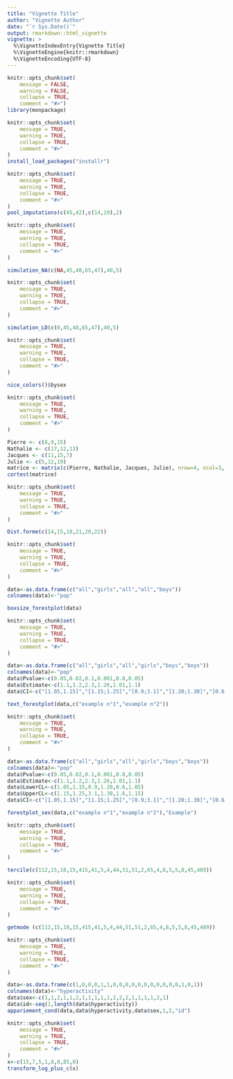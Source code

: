 ---
title: "Vignette Title"
author: "Vignette Author"
date: "`r Sys.Date()`"
output: rmarkdown::html_vignette
vignette: >
  %\VignetteIndexEntry{Vignette Title}
  %\VignetteEngine{knitr::rmarkdown}
  %\VignetteEncoding{UTF-8}
---

```{r setup, include = FALSE}
knitr::opts_chunk$set(
	message = FALSE,
	warning = FALSE,
	collapse = TRUE,
	comment = "#>")
library(monpackage)
```

```{r}
knitr::opts_chunk$set(
	message = TRUE,
	warning = TRUE,
	collapse = TRUE,
	comment = "#>"
)
install_load_packages("installr")
```

```{r}
knitr::opts_chunk$set(
	message = TRUE,
	warning = TRUE,
	collapse = TRUE,
	comment = "#>"
)
pool_imputations(c(45,42),c(14,19),2)
```

```{r}
knitr::opts_chunk$set(
	message = TRUE,
	warning = TRUE,
	collapse = TRUE,
	comment = "#>"
)

simulation_NA(c(NA,45,48,65,47),40,5)
```

```{r}
knitr::opts_chunk$set(
	message = TRUE,
	warning = TRUE,
	collapse = TRUE,
	comment = "#>"
)

simulation_LD(c(0,45,48,65,47),40,5)
```

```{r}
knitr::opts_chunk$set(
	message = TRUE,
	warning = TRUE,
	collapse = TRUE,
	comment = "#>"
)

nice_colors()$bysex
```

```{r}
knitr::opts_chunk$set(
	message = TRUE,
	warning = TRUE,
	collapse = TRUE,
	comment = "#>"
)

Pierre <- c(8,9,15)
Nathalie <- c(17,12,13)
Jacques <- c(11,15,7)
Julie <- c(5,12,19)
matrice <- matrix(c(Pierre, Nathalie, Jacques, Julie), nrow=4, ncol=3, byrow=T)
cortest(matrice)
```

```{r fig.height=8, fig.width=8}
knitr::opts_chunk$set(
	message = TRUE,
	warning = TRUE,
	collapse = TRUE,
	comment = "#>"
)

Dist.forme(c(14,15,18,21,20,22))
```

```{r}
knitr::opts_chunk$set(
	message = TRUE,
	warning = TRUE,
	collapse = TRUE,
	comment = "#>"
)

data<-as.data.frame(c("all","girls","all","all","boys"))
colnames(data)<-"pop"

boxsize_forestplot(data)
```

```{r}
knitr::opts_chunk$set(
	message = TRUE,
	warning = TRUE,
	collapse = TRUE,
	comment = "#>"
)

data<-as.data.frame(c("all","girls","all","girls","boys","boys"))
colnames(data)<-"pop"
data$Pvalue<-c(0.05,0.02,0.1,0.001,0.8,0.05)
data$Estimate<-c(1.1,1.2,2.3,1.26,1.01,1.1)
data$CI<-c("[1.05,1.15]","[1.15;1.25]","[0.9;3.1]","[1.20;1.30]","[0.6;1.6]","[1.05,1.15]")

text_forestplot(data,c("example n°1","example n°2"))
```

```{r fig.height=8, fig.width=8}
knitr::opts_chunk$set(
	message = TRUE,
	warning = TRUE,
	collapse = TRUE,
	comment = "#>"
)

data<-as.data.frame(c("all","girls","all","girls","boys","boys"))
colnames(data)<-"pop"
data$Pvalue<-c(0.05,0.02,0.1,0.001,0.8,0.05)
data$Estimate<-c(1.1,1.2,2.3,1.26,1.01,1.1)
data$LowerCL<-c(1.05,1.15,0.9,1.20,0.6,1.05)
data$UpperCL<-c(1.15,1.25,3.1,1.30,1.6,1.15)
data$CI<-c("[1.05,1.15]","[1.15;1.25]","[0.9;3.1]","[1.20;1.30]","[0.6;1.6]","[1.05,1.15]")

forestplot_sex(data,c("example n°1","example n°2"),"Example")

```

```{r}
knitr::opts_chunk$set(
	message = TRUE,
	warning = TRUE,
	collapse = TRUE,
	comment = "#>"
)

tercile(c(112,15,18,15,415,41,5,4,44,51,51,2,65,4,8,5,5,8,45,489))
```

```{r}
knitr::opts_chunk$set(
	message = TRUE,
	warning = TRUE,
	collapse = TRUE,
	comment = "#>"
)

getmode (c(112,15,18,15,415,41,5,4,44,51,51,2,65,4,8,5,5,8,45,489))

```

```{r}
knitr::opts_chunk$set(
	message = TRUE,
	warning = TRUE,
	collapse = TRUE,
	comment = "#>"
)

data<-as.data.frame(c(1,0,0,0,1,1,0,0,0,0,0,0,0,0,0,0,0,1,0,1))
colnames(data)<-"hyperactivity"
data$sex<-c(1,1,2,1,1,2,1,1,1,1,1,2,2,2,1,1,1,1,2,1)
data$id<-seq(1,length(data$hyperactivity))
appariement_cond(data,data$hyperactivity,data$sex,1,2,"id")

```

```{r}
knitr::opts_chunk$set(
	message = TRUE,
	warning = TRUE,
	collapse = TRUE,
	comment = "#>"
)
x<-c(15,7,5,1,8,0,85,0)
transform_log_plus_c(x)

```
